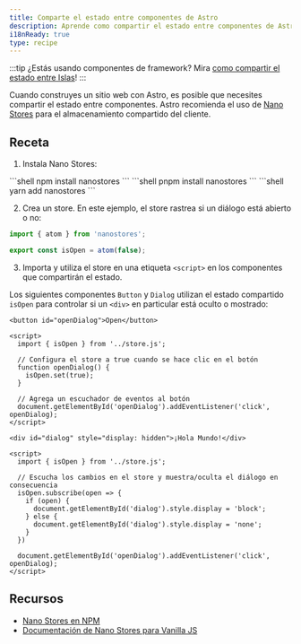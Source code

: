 ```yaml
---
title: Comparte el estado entre componentes de Astro
description: Aprende como compartir el estado entre componentes de Astro con Nano Stores.
i18nReady: true
type: recipe
---
```



:::tip
¿Estás usando componentes de framework? Mira [como compartir el estado entre Islas](/es/core-concepts/sharing-state/)!
:::

Cuando construyes un sitio web con Astro, es posible que necesites compartir el estado entre componentes. Astro recomienda el uso de [Nano Stores](https://github.com/nanostores/nanostores) para el almacenamiento compartido del cliente.

## Receta

1. Instala Nano Stores:

  <PackageManagerTabs>
    <Fragment slot="npm">
    ```shell
    npm install nanostores
    ```
    </Fragment>
    <Fragment slot="pnpm">
    ```shell
    pnpm install nanostores
    ```
    </Fragment>
    <Fragment slot="yarn">
    ```shell
    yarn add nanostores
    ```
    </Fragment>
  </PackageManagerTabs>

2. Crea un store. En este ejemplo, el store rastrea si un diálogo está abierto o no:

  ```ts title="src/store.js"
  import { atom } from 'nanostores';

  export const isOpen = atom(false);
  ```

3. Importa y utiliza el store en una etiqueta `<script>` en los componentes que compartirán el estado.

Los siguientes componentes `Button` y `Dialog`  utilizan el estado compartido `isOpen` para controlar si un `<div>` en particular está oculto o mostrado:

  ```astro title="src/components/Button.astro"
  <button id="openDialog">Open</button>

  <script>
    import { isOpen } from '../store.js';
    
    // Configura el store a true cuando se hace clic en el botón
    function openDialog() {
      isOpen.set(true);
    }

    // Agrega un escuchador de eventos al botón
    document.getElementById('openDialog').addEventListener('click', openDialog);
  </script>
  ```

  ```astro title="src/components/Dialog.astro"
  <div id="dialog" style="display: hidden">¡Hola Mundo!</div>

  <script>
    import { isOpen } from '../store.js';

    // Escucha los cambios en el store y muestra/oculta el diálogo en consecuencia
    isOpen.subscribe(open => {
      if (open) {
        document.getElementById('dialog').style.display = 'block';
      } else {
        document.getElementById('dialog').style.display = 'none';
      }
    })

    document.getElementById('openDialog').addEventListener('click', openDialog);
  </script>
  ```

## Recursos 

- [Nano Stores en NPM](https://www.npmjs.com/package/nanostores)
- [Documentación de Nano Stores para Vanilla JS](https://github.com/nanostores/nanostores#vanilla-js)
